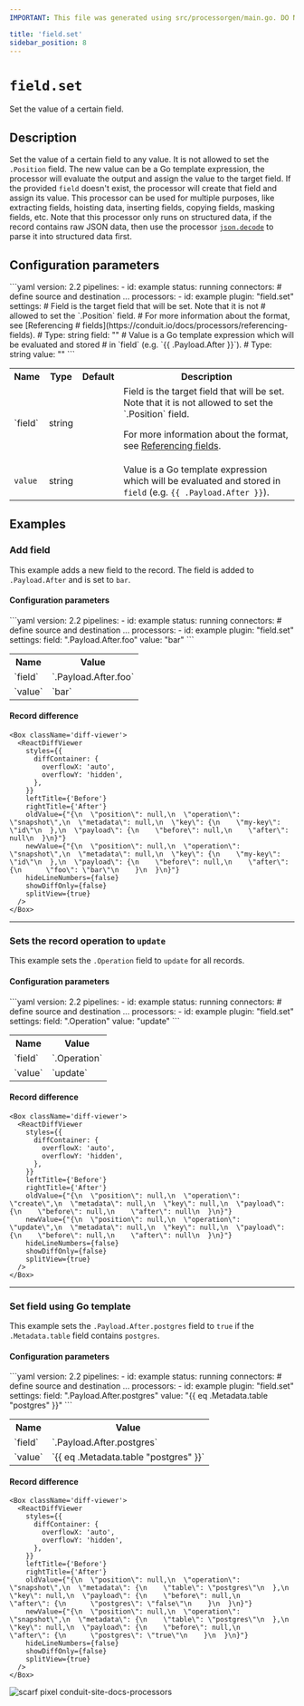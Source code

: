 ```yaml
---
IMPORTANT: This file was generated using src/processorgen/main.go. DO NOT EDIT.

title: 'field.set'
sidebar_position: 8
---
```



# `field.set`

Set the value of a certain field.

## Description

Set the value of a certain field to any value. It is not allowed to set the `.Position` field.
The new value can be a Go template expression, the processor will evaluate the output and assign the value to the target field.
If the provided `field` doesn't exist, the processor will create that field and assign its value.
This processor can be used for multiple purposes, like extracting fields, hoisting data, inserting fields, copying fields, masking fields, etc.
Note that this processor only runs on structured data, if the record contains raw JSON data, then use the processor
[`json.decode`](/docs/processors/builtin/json.decode) to parse it into structured data first.

## Configuration parameters

<Tabs groupId="config-params">
  <TabItem value="yaml" label="YAML">
```yaml
version: 2.2
pipelines:
  - id: example
    status: running
    connectors:
      # define source and destination ...
    processors:
      - id: example
        plugin: "field.set"
        settings:
          # Field is the target field that will be set. Note that it is not
          # allowed to set the `.Position` field.
          # For more information about the format, see [Referencing
          # fields](https://conduit.io/docs/processors/referencing-fields).
          # Type: string
          field: ""
          # Value is a Go template expression which will be evaluated and stored
          # in `field` (e.g. `{{ .Payload.After }}`).
          # Type: string
          value: ""
```
  </TabItem>
  <TabItem value="table" label="Table">
  <table class="no-margin-table">
      <tr>
        <th>Name</th>
        <th>Type</th>
        <th>Default</th>
        <th>Description</th>
      </tr>
      <tr>
        <td>`field`</td>
        <td>string</td>
        <td><Chip label="null" /></td>
        <td>
  Field is the target field that will be set. Note that it is not allowed
to set the `.Position` field.

For more information about the format, see [Referencing fields](https://conduit.io/docs/processors/referencing-fields).
        </td>
      </tr>
      <tr>
        <td>`value`</td>
        <td>string</td>
        <td><Chip label="null" /></td>
        <td>
  Value is a Go template expression which will be evaluated and stored in `field` (e.g. `{{ .Payload.After }}`).
        </td>
      </tr>
    </table>
  </TabItem>
</Tabs>

## Examples

### Add field

This example adds a new field to the record. The field is
added to `.Payload.After` and is set to `bar`.

#### Configuration parameters

<Tabs groupId="config-params">
  <TabItem value="yaml" label="YAML">
```yaml
version: 2.2
pipelines:
  - id: example
    status: running
    connectors:
      # define source and destination ...
    processors:
      - id: example
        plugin: "field.set"
        settings:
          field: ".Payload.After.foo"
          value: "bar"
```
  </TabItem>
  <TabItem value="table" label="Table">
  <table class="no-margin-table">
      <tr>
        <th>Name</th>
        <th>Value</th>
      </tr>
      <tr>
        <td>`field`</td>
        <td>`.Payload.After.foo`</td>
      </tr>
      <tr>
        <td>`value`</td>
        <td>`bar`</td>
      </tr>
    </table>
  </TabItem>
</Tabs>

#### Record difference

```mdx-code-block
<Box className='diff-viewer'>
  <ReactDiffViewer
    styles={{
      diffContainer: {
        overflowX: 'auto',
        overflowY: 'hidden',
      },
    }}
    leftTitle={'Before'}
    rightTitle={'After'}
    oldValue={"{\n  \"position\": null,\n  \"operation\": \"snapshot\",\n  \"metadata\": null,\n  \"key\": {\n    \"my-key\": \"id\"\n  },\n  \"payload\": {\n    \"before\": null,\n    \"after\": null\n  }\n}"}
    newValue={"{\n  \"position\": null,\n  \"operation\": \"snapshot\",\n  \"metadata\": null,\n  \"key\": {\n    \"my-key\": \"id\"\n  },\n  \"payload\": {\n    \"before\": null,\n    \"after\": {\n      \"foo\": \"bar\"\n    }\n  }\n}"}
    hideLineNumbers={false}
    showDiffOnly={false}
    splitView={true}
  />
</Box>
```

---

### Sets the record operation to `update`

This example sets the `.Operation` field to `update` for all records.

#### Configuration parameters

<Tabs groupId="config-params">
  <TabItem value="yaml" label="YAML">
```yaml
version: 2.2
pipelines:
  - id: example
    status: running
    connectors:
      # define source and destination ...
    processors:
      - id: example
        plugin: "field.set"
        settings:
          field: ".Operation"
          value: "update"
```
  </TabItem>
  <TabItem value="table" label="Table">
  <table class="no-margin-table">
      <tr>
        <th>Name</th>
        <th>Value</th>
      </tr>
      <tr>
        <td>`field`</td>
        <td>`.Operation`</td>
      </tr>
      <tr>
        <td>`value`</td>
        <td>`update`</td>
      </tr>
    </table>
  </TabItem>
</Tabs>

#### Record difference

```mdx-code-block
<Box className='diff-viewer'>
  <ReactDiffViewer
    styles={{
      diffContainer: {
        overflowX: 'auto',
        overflowY: 'hidden',
      },
    }}
    leftTitle={'Before'}
    rightTitle={'After'}
    oldValue={"{\n  \"position\": null,\n  \"operation\": \"create\",\n  \"metadata\": null,\n  \"key\": null,\n  \"payload\": {\n    \"before\": null,\n    \"after\": null\n  }\n}"}
    newValue={"{\n  \"position\": null,\n  \"operation\": \"update\",\n  \"metadata\": null,\n  \"key\": null,\n  \"payload\": {\n    \"before\": null,\n    \"after\": null\n  }\n}"}
    hideLineNumbers={false}
    showDiffOnly={false}
    splitView={true}
  />
</Box>
```

---

### Set field using Go template

This example sets the `.Payload.After.postgres` field to `true` if the `.Metadata.table` field contains `postgres`.

#### Configuration parameters

<Tabs groupId="config-params">
  <TabItem value="yaml" label="YAML">
```yaml
version: 2.2
pipelines:
  - id: example
    status: running
    connectors:
      # define source and destination ...
    processors:
      - id: example
        plugin: "field.set"
        settings:
          field: ".Payload.After.postgres"
          value: "{{ eq .Metadata.table "postgres" }}"
```
  </TabItem>
  <TabItem value="table" label="Table">
  <table class="no-margin-table">
      <tr>
        <th>Name</th>
        <th>Value</th>
      </tr>
      <tr>
        <td>`field`</td>
        <td>`.Payload.After.postgres`</td>
      </tr>
      <tr>
        <td>`value`</td>
        <td>`{{ eq .Metadata.table "postgres" }}`</td>
      </tr>
    </table>
  </TabItem>
</Tabs>

#### Record difference

```mdx-code-block
<Box className='diff-viewer'>
  <ReactDiffViewer
    styles={{
      diffContainer: {
        overflowX: 'auto',
        overflowY: 'hidden',
      },
    }}
    leftTitle={'Before'}
    rightTitle={'After'}
    oldValue={"{\n  \"position\": null,\n  \"operation\": \"snapshot\",\n  \"metadata\": {\n    \"table\": \"postgres\"\n  },\n  \"key\": null,\n  \"payload\": {\n    \"before\": null,\n    \"after\": {\n      \"postgres\": \"false\"\n    }\n  }\n}"}
    newValue={"{\n  \"position\": null,\n  \"operation\": \"snapshot\",\n  \"metadata\": {\n    \"table\": \"postgres\"\n  },\n  \"key\": null,\n  \"payload\": {\n    \"before\": null,\n    \"after\": {\n      \"postgres\": \"true\"\n    }\n  }\n}"}
    hideLineNumbers={false}
    showDiffOnly={false}
    splitView={true}
  />
</Box>
```



![scarf pixel conduit-site-docs-processors](https://static.scarf.sh/a.png?x-pxid=33ce4d9e-1948-4cab-846a-7e6cd33b8cae)